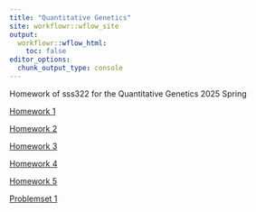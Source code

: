 ```yaml
---
title: "Quantitative Genetics"
site: workflowr::wflow_site
output:
  workflowr::wflow_html:
    toc: false
editor_options:
  chunk_output_type: console
---
```


Homework of sss322 for the Quantitative Genetics 2025 Spring

[Homework 1](HW1.html)


[Homework 2](MatrixAlgebra.html)


[Homework 3](Lab3_ProgrammingAlphaSimR.html)


[Homework 4](Lab4_DataForBreedingValue.html)

[Homework 5](Lab5.html)


[Problemset 1](Problemset1.html)

